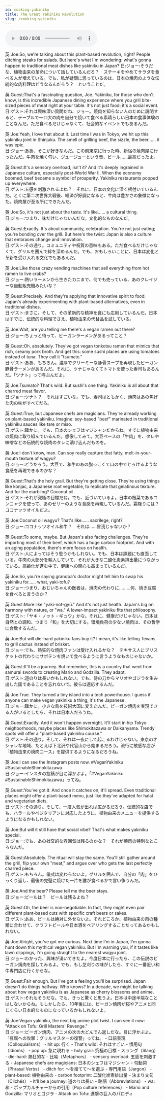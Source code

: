 ```yaml
---
id: cooking-yakiniku
title: The Great Yakiniku Revolution
slug: /cooking-yakiniku
---
```


<audio controls src="audio/cooking-yakiniku.mp3"></audio>


<Tabs>
  <TabItem value="text" label="英文">
英:Joe:So, we're talking about this plant-based revolution, right? People ditching steaks for salads. But here's what I'm wondering: what's gonna happen to traditional meat dishes like yakiniku in Japan?  
日:ジョー:そうだな、植物由来の革命について話しているんだろ？　ステーキをやめてサラダを食べる人が増えている。でも、私が疑問に思っているのは、日本の焼肉のような伝統的な肉料理はどうなるんだろう？　ということだ。

英:Guest:That's a fascinating question, Joe. Yakiniku, for those who don't know, is this incredible Japanese dining experience where you grill bite-sized pieces of meat right at your table. It's not just food; it's a social event.  
日:ゲスト:それは興味深い質問だね、ジョー。焼肉を知らない人のために説明すると、テーブルで一口大の肉を自分で焼いて食べる素晴らしい日本の食事体験のことなんだ。ただ食べるだけじゃなくて、社会的なイベントでもあるんだ。

英:Joe:Yeah, I love that about it. Last time I was in Tokyo, we hit up this yakiniku joint in Shinjuku. The smell of grilling beef, the sizzle, the beer…… it was epic.  
日:ジョー:ああ、そこが好きなんだ。この前東京に行った時、新宿の焼肉屋に行ったんだ。牛肉を焼く匂い、ジュージューという音、ビール……最高だったよ。

英:Guest:It's a sensory overload, isn't it? And it's deeply ingrained in Japanese culture, especially post-World War II. When the economy boomed, beef became a symbol of prosperity. Yakiniku restaurants popped up everywhere.  
日:ゲスト:五感を刺激されるよね？　それに、日本の文化に深く根付いているんだ。とくに第二次世界大戦後、経済が好調になると、牛肉は豊かさの象徴になった。焼肉屋が至る所にできたんだ。

英:Joe:So, it's not just about the taste. It's like…… a cultural thing.  
日:ジョー:つまり、味だけじゃないんだな。文化的なものなんだ。

英:Guest:Exactly. It's about community, celebration. You're not just eating; you're bonding over the grill. But here's the twist: Japan is also a culture that embraces change and innovation.  
日:ゲスト:その通り。コミュニティや祝賀の意味もある。ただ食べるだけじゃなくて、グリルを囲んで絆を深めるんだ。でも、おもしろいことに、日本は変化と革新を受け入れる文化でもあるんだ。

英:Joe:Like those crazy vending machines that sell everything from hot ramen to live crabs?  
日:ジョー:熱いラーメンから生きたカニまで、何でも売っている、あのクレイジーな自動販売機みたいな？

英:Guest:Precisely. And they're applying that innovative spirit to food. Japan's already experimenting with plant-based alternatives, even in traditional dishes.  
日:ゲスト:まさに。そして、その革新的な精神を食にも応用しているんだ。日本はすでに、伝統的な料理でさえ、植物由来の代替品を試している。

英:Joe:Wait, are you telling me there's a vegan ramen out there?  
日:ジョー:ちょっと待って、ビーガンラーメンがあるってこと？

英:Guest:Oh, absolutely. They've got vegan tonkotsu ramen that mimics that rich, creamy pork broth. And get this: some sushi places are using tomatoes instead of tuna. They call it "tsumato."  
日:ゲスト:ああ、もちろん。濃厚でクリーミーな豚骨スープを再現したビーガン豚骨ラーメンがあるんだ。それに、ツナじゃなくてトマトを使った寿司もあるんだ。「ツナト」って呼ぶんだよ。

英:Joe:Tsumato? That's wild. But sushi's one thing. Yakiniku is all about that charred meat flavor.  
日:ジョー:ツナト？　それはすごいな。でも、寿司はともかく、焼肉はあの焦げた肉の味がすべてだろ。

英:Guest:True, but Japanese chefs are magicians. They're already working on plant-based yakiniku. Imagine: soy-based "beef" marinated in traditional yakiniku sauces like tare or miso.  
日:ゲスト:確かに。でも、日本のシェフはマジシャンだからね。すでに植物由来の焼肉に取り組んでいるんだ。想像してみて。大豆ベースの「牛肉」を、タレや味噌などの伝統的な焼肉のタレに漬け込んだものを。

英:Joe:I don't know, man. Can soy really capture that fatty, melt-in-your-mouth texture of wagyu?  
日:ジョー:どうだろう。大豆で、和牛のあの脂っこくて口の中でとろけるような食感を再現できるのかな？

英:Guest:That's the holy grail. But they're getting close. They're using things like konjac, a Japanese root vegetable, to replicate that gelatinous texture. And for the marbling? Coconut oil.  
日:ゲスト:それが究極の目標だね。でも、近づいているよ。日本の根菜であるコンニャクを使って、あのゼリーのような食感を再現しているんだ。霜降りには？　ココナッツオイルだよ。

英:Joe:Coconut oil wagyu? That's like…… sacrilege, right?  
日:ジョー:ココナッツオイル和牛？　それは……冒涜じゃないか？

英:Guest:To some, maybe. But Japan's also facing challenges. They're importing most of their beef, which has a huge carbon footprint. And with an aging population, there's more focus on health.  
日:ゲスト:人によってはそう思うかもしれない。でも、日本は課題にも直面している。牛肉の大部分を輸入していて、それが大きな二酸化炭素排出量につながっている。高齢化が進む中で、健康への関心も高まっているんだ。

英:Joe:So, you're saying grandpa's doctor might tell him to swap his yakiniku for…… what, yaki-tofu?  
日:ジョー:つまり、おじいちゃんの医者は、焼肉の代わりに………何、焼き豆腐を食べろと言うのか？

英:Guest:More like "yaki-not-gyū." And it's not just health. Japan's big on harmony with nature, or "wa." A lower-impact yakiniku fits that philosophy.  
日:ゲスト:「ヤキ・ノット・ギュウ」かな。それに、健康だけじゃない。日本は自然との調和、つまり「和」を大切にする。環境負荷の少ない焼肉は、その哲学に合致するんだ。

英:Joe:But will die-hard yakiniku fans buy it? I mean, it's like telling Texans to grill cactus instead of brisket.  
日:ジョー:でも、熱狂的な焼肉ファンは受け入れるかな？　テキサス人にブリスケットの代わりにサボテンを焼いて食べるように言うようなものじゃないか。

英:Guest:It'll be a journey. But remember, this is a country that went from samurai swords to creating Mario and Godzilla. They adapt.  
日:ゲスト:道のりは長いかもしれない。でも、侍の刀からマリオやゴジラを生み出した国であることを忘れないで。彼らは適応するんだ。

英:Joe:True. They turned a tiny island into a tech powerhouse. I guess if anyone can make vegan yakiniku a thing, it's the Japanese.  
日:ジョー:確かに。小さな島を技術大国に変えたんだ。ビーガン焼肉を実現できる人がいるとしたら、それは日本人だろうね。

英:Guest:Exactly. And it won't happen overnight. It'll start in hip Tokyo neighborhoods, maybe places like Shimokitazawa or Daikanyama. Trendy spots will offer a "plant-based yakiniku course."  
日:ゲスト:その通り。そして、それは一夜にして起こるわけじゃない。東京のオシャレな地域、たとえば下北沢や代官山から始まるだろう。流行に敏感な店が「植物由来の焼肉コース」を提供するようになるだろうね。

英:Joe:I can see the Instagram posts now. #VeganYakiniku #SustainableShimokitazawa  
日:ジョー:インスタの投稿が目に浮かぶよ。「#VeganYakiniku #SustainableShimokitazawa」ってね。

英:Guest:You've got it. And once it catches on, it'll spread. Even traditional places might offer a plant-based menu, just like they've adapted for halal and vegetarian diets.  
日:ゲスト:その通り。そして、一度人気が出れば広がるだろう。伝統的な店でも、ハラールやベジタリアンに対応したように、植物由来のメニューを提供するようになるかもしれない。

英:Joe:But will it still have that social vibe? That's what makes yakiniku special.  
日:ジョー:でも、あの社交的な雰囲気は残るのかな？　それが焼肉の特別なところなんだ。

英:Guest:Absolutely. The ritual will stay the same. You'll still gather around the grill, flip your own "meat," and argue over who gets the last perfectly charred piece.  
日:ゲスト:もちろん。儀式は変わらないよ。グリルを囲んで、自分の「肉」をひっくり返し、最後の完璧に焼けた一片を誰が食べるかで言い争うんだ。

英:Joe:And the beer? Please tell me the beer stays.  
日:ジョー:ビールは？　ビールは残るよね？

英:Guest:Oh, the beer is non-negotiable. In fact, they might even pair different plant-based cuts with specific craft beers or sakes.  
日:ゲスト:ああ、ビールは絶対に外せないよ。それどころか、植物由来の肉の種類に合わせて、クラフトビールや日本酒をペアリングすることだってあるかもしれない。

英:Joe:Alright, you've got me curious. Next time I'm in Japan, I'm gonna hunt down this mythical vegan yakiniku. But I'm warning you, if it tastes like lawn clippings, I'm going straight to the nearest wagyu joint.  
日:ジョー:わかった、興味が湧いてきたよ。今度日本に行ったら、この伝説のビーガン焼肉を探してみるよ。でも、もし芝刈りの味がしたら、すぐに一番近い和牛専門店に行くからな。

英:Guest:Fair enough. But I've got a feeling you'll be surprised. Japan doesn't do things halfway. Who knows? In a decade, we might be talking about how vegan yakiniku is as Japanese as cherry blossoms and anime.  
日:ゲスト:それもそうだな。でも、きっと驚くと思うよ。日本は中途半端なことはしないからね。もしかしたら、10年後には、ビーガン焼肉が桜やアニメと同じくらい日本的なものになっているかもしれないよ。

英:Joe:Vegan yakiniku, the next big anime plot twist. I can see it now: "Attack on Tofu: Grill Masters' Revenge."  
日:ジョー:ビーガン焼肉、アニメの次の大どんでん返しだな。目に浮かぶよ。「豆腐への攻撃：グリルマスターの復讐」ってね。
  </TabItem>
  <TabItem value="word list" label="単語">
    - 口語表現（Colloquialisms）
        - hit up: 行く
        - That's wild: それはすごい
    - 慣用句（Idioms）
        - pop up: 急に現れる
        - holy grail: 究極の目標
    - スラング（Slang）
        - die-hard: 熱狂的な
    - 比喩（Metaphors）
        - sensory overload: 五感を刺激する
        - Japanese chefs are magicians: 日本のシェフはマジシャン
    - 句動詞（Phrasal Verbs）
        - ditch for: ～を捨てて～を選ぶ
    - 専門用語（Jargon）
        - plant-based: 植物由来の
        - carbon footprint: 二酸化炭素排出量
    - 決まり文句（Clichés）
        - It'll be a journey: 道のりは長い
    - 略語（Abbreviations）
        - wa: 和
    - ポップカルチャーからの引用（Pop culture references）
        - Mario and Godzilla: マリオとゴジラ
        - Attack on Tofu: 進撃の巨人のパロディ
  </TabItem>
</Tabs>